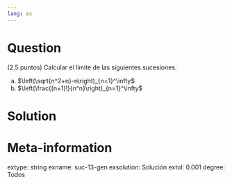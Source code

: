 ```yaml
---
lang: es
---
```


Question
========
(2.5 puntos) Calcular el límite de las siguientes sucesiones.

a.  $\left(\sqrt{n^2+n}-n\right)_{n=1}^\infty$
a.  $\left(\frac{(n+1)!}{n^n}\right)_{n=1}^\infty$

Solution
========


Meta-information
================
extype: string
exname: suc-13-gen
exsolution: Solución
extol: 0.001
degree: Todos